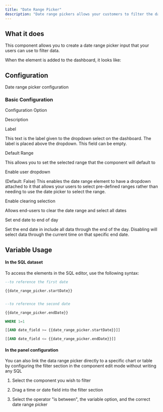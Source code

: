 ```yaml
---
title: "Date Range Picker"
description: "Date range pickers allows your customers to filter the dashboard by a date range."
---
```


## What it does

This component allows you to create a date range picker input that your users can use to filter data.

When the element is added to the dashboard, it looks like:

## Configuration

Date range picker configuration

### Basic Configuration

Configuration Option

Description

Label

This text is the label given to the dropdown select on the dashboard. The label is placed above the dropdown. This field can be empty.

Default Range

This allows you to set the selected range that the component will default to

Enable user dropdown

(Default: False) This enables the date range element to have a dropdown attached to it that allows your users to select pre-defined ranges rather than needing to use the date picker to select the range.

Enable clearing selection

Allows end-users to clear the date range and select all dates

Set end date to end of day

Set the end date in include all data through the end of the day. Disabling will select data through the current time on that specific end date.

## Variable Usage

#### In the SQL dataset

To access the elements in the SQL editor, use the following syntax:

```sql
--to reference the first date

{{date_range_picker.startDate}}


--to reference the second date

{{date_range_picker.endDate}}
```

```sql Example
WHERE 1=1

[[AND date_field >= {{date_range_picker.startDate}}]]

[[AND date_field <= {{date_range_picker.endDate}}]]
```

#### In the panel configuration

You can also link the data range picker directly to a specific chart or table by configuring the filter section in the component edit mode without writing any SQL

1. Select the component you wish to filter

2. Drag a time or date field into the filter section

3. Select the operator "is between", the variable option, and the correct date range picker

